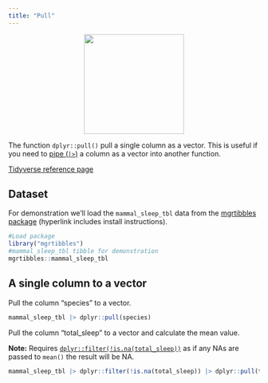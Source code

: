```yaml
---
title: "Pull"
---
```


<center>
![](images/dplyr_pull.png){style="width:200px"}
</center>

The function `dplyr::pull()` pull a single column as a vector.
This is useful if you need to [pipe (`|>`)](/dplyr/pipes.qmd) a column as a vector into another function.

[Tidyverse reference page](https://dplyr.tidyverse.org//reference/pull.html)

## Dataset

For demonstration we'll load the `mammal_sleep_tbl` data from the [mgrtibbles package](/datasets/mgrtibbles.qmd) (hyperlink includes install instructions).

```r
#Load package
library("mgrtibbles")
#mammal_sleep_tbl tibble for demonstration
mgrtibbles::mammal_sleep_tbl
```

## A single column to a vector

Pull the column "species" to a vector.

```r
mammal_sleep_tbl |> dplyr::pull(species)
```

Pull the column "total_sleep" to a vector and calculate the mean value.

__Note:__ Requires [`dplyr::filter(!is.na(total_sleep))`](/tidyr/drop_na.qmd) as if any NAs are passed to `mean()` the result will be NA.

```r
mammal_sleep_tbl |> dplyr::filter(!is.na(total_sleep)) |> dplyr::pull(total_sleep) |> mean()
```